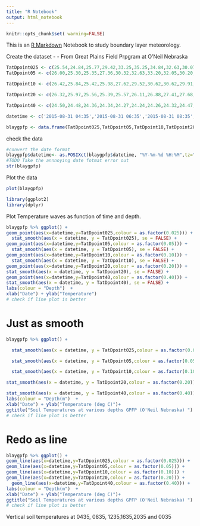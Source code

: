 ```yaml
---
title: "R Notebook"
output: html_notebook
---
```


```r
knitr::opts_chunk$set( warning=FALSE)
```
This is an [R Markdown](http://rmarkdown.rstudio.com) Notebook to study boundary layer meteorology.

Create the dataset - - From Great Plains Field Prpgram at O'Neil Nebraska
```r
TatDpoint025 <- c(25.54,24.84,25.77,29.42,33.25,35.25,34.84,32.63,30.07,28.42,27.09,26.09,25.30)
TatDpoint05 <- c(26.00,25.30,25.35,27.36,30.32,32.63,33.20,32.05,30.20,28.74,27.50,26.60,25.83)

TatDpoint10 <- c(26.42,25.84,25.42,25.98,27.62,29.52,30.62,30.62,29.91,28.84,27.84,27.06,26.40)

TatDpoint20 <- c(26.32,25.97,25.56,25.39,25.57,26.11,26.88,27.41,27.68,27.57,27.22,26.87,26.53)

TatDpoint40 <- c(24.50,24.48,24.36,24.34,24.27,24.24,24.26,24.32,24.47,24.64,24.73,24.78,24.84)

datetime <- c('2015-08-31 04:35','2015-08-31 06:35','2015-08-31 08:35','2015-08-31 10:35','2015-08-31 12:35','2015-08-31 14:35','2015-08-31 16:35','2015-08-31 18:35','2015-08-31 20:35','2015-08-31 22:35','2015-09-01 00:35','2015-09-01 02:35','2015-09-01 04:35')   

blaygpfp <- data.frame(TatDpoint025,TatDpoint05,TatDpoint10,TatDpoint20,TatDpoint40,datetime)

```

check the data

```r

#convert the date format
blaygpfp$datetime<- as.POSIXct(blaygpfp$datetime, "%Y-%m-%d %H:%M",tz="US/Pacific")
#TODO Take the annnoying date fotmat error out
str(blaygpfp)
```


Plot the data

```r
plot(blaygpfp)
```

```r
library(ggplot2)
library(dplyr)


```

Plot Temperature waves as function of time and depth.

```r

blaygpfp %>% ggplot() +
geom_point(aes(x=datetime,y=TatDpoint025,colour = as.factor(0.025))) +
  stat_smooth(aes(x = datetime, y = TatDpoint025), se = FALSE) +
geom_point(aes(x=datetime,y=TatDpoint05,colour = as.factor(0.05))) +
  stat_smooth(aes(x = datetime, y = TatDpoint05), se = FALSE) +
geom_point(aes(x=datetime,y=TatDpoint10,colour = as.factor(0.10))) +
  stat_smooth(aes(x = datetime, y = TatDpoint10), se = FALSE) +
geom_point(aes(x=datetime,y=TatDpoint20,colour = as.factor(0.20))) +
stat_smooth(aes(x = datetime, y = TatDpoint20), se = FALSE) +
geom_point(aes(x=datetime,y=TatDpoint40,colour = as.factor(0.40))) +
stat_smooth(aes(x = datetime, y = TatDpoint40), se = FALSE) +
labs(colour = "Depth")  +
xlab("Date") + ylab("Temperature")
# check if line plot is better

```
# Just as smooth


```r

blaygpfp %>% ggplot() +

  stat_smooth(aes(x = datetime, y = TatDpoint025,colour = as.factor(0.025)), se = FALSE) +

  stat_smooth(aes(x = datetime, y = TatDpoint05,colour = as.factor(0.05)), se = FALSE) +

  stat_smooth(aes(x = datetime, y = TatDpoint10,colour = as.factor(0.10)), se = FALSE) +

stat_smooth(aes(x = datetime, y = TatDpoint20,colour = as.factor(0.20)), se = FALSE) +

stat_smooth(aes(x = datetime, y = TatDpoint40,colour = as.factor(0.40)), se = FALSE) +
labs(colour = "Depth(m")  +
xlab("Date") + ylab("Temperature (deg C)")+
ggtitle("Soil Temperatures at various depths GPFP (O'Neil Nebraska) ")  
# check if line plot is better

```

# Redo as line

```r

blaygpfp %>% ggplot() +
geom_line(aes(x=datetime,y=TatDpoint025,colour = as.factor(0.025))) +
geom_line(aes(x=datetime,y=TatDpoint05,colour = as.factor(0.05))) +
geom_line(aes(x=datetime,y=TatDpoint10,colour = as.factor(0.10))) +
geom_line(aes(x=datetime,y=TatDpoint20,colour = as.factor(0.20))) +
  geom_line(aes(x=datetime,y=TatDpoint40,colour = as.factor(0.40))) +
labs(colour = "Depth(m")  +
xlab("Date") + ylab("Temperature (deg C)")+
ggtitle("Soil Temperatures at various depths GPFP (O'Neil Nebraska) ")  
# check if line plot is better

```
Vertical soil temperatures at 0435, 0835, 1235,1635,2035 and 0035



